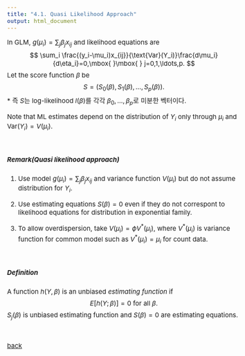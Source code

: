 ```yaml
---
title: "4.1. Quasi Likelihood Approach"
output: html_document
---
```


<style type="text/css">
  
  body, td {
    font-size: 15px;
  }
pre {
  font-size: 15px
}
</style>



In GLM, $g(\mu_i)=\sum_j \beta_jx_{ij}$ and likelihood equations are
$$
\sum_i \frac{(y_i-\mu_i)x_{ij}}{\text{Var}(Y_i)}\frac{d\mu_i}{d\eta_i}=0,\mbox{ }\mbox{ } j=0,1,\ldots,p.
$$
Let the score function $\beta$ be
$$
S=(S_0(\beta), S_1(\beta),\ldots,S_p(\beta)).
$$
  * 즉 $S$는 log-likelihood $l(\beta)$를 각각 $\beta_0,\ldots,\beta_p$로 미분한 벡터이다. 
  
Note that ML estimates depend on the distribution of $Y_i$ only through $\mu_i$ and $\text{Var}(Y_i)=V(\mu_i)$.

&nbsp;&nbsp;

##### Remark(Quasi likelihood approach)
1. Use model $g(\mu_i)=\sum_j \beta_jx_{ij}$ and variance function $V(\mu_i)$ but do not assume distribution for $Y_i$.

2. Use estimating equations $S(\beta)=0$ even if they do not correspont to likelihood equations for distribution in exponential family.

3. To allow overdispersion, take $V(\mu_i)=\phi V^*(\mu_i)$, where $V^*(\mu_i)$ is variance function for common model such as  $V^*(\mu_i)=\mu_i$ for count data.


&nbsp;&nbsp;

##### Definition
A function $h(Y,\beta)$ is an unbiased *estimating function* if 
$$
E[h(Y;\beta)]=0 \mbox{ }\mbox{ for all }\beta.
$$
$S_j(\beta)$ is unbiased estimating function and $S(\beta)=0$ are estimating equations. 

    
&nbsp;&nbsp;

[back](../glm.html)

